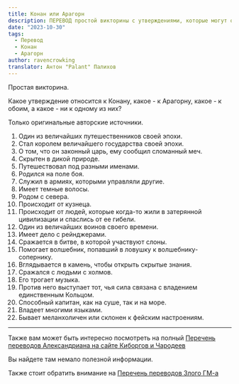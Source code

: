 ```yaml
---
title: Конан или Арагорн
description: ПЕРЕВОД простой викторины с утверждениями, которые могут относится или к Арагорну или к Конану или к обоим. Сможете его пройти?
date: "2023-10-30"
tags:
  - Перевод
  - Конан
  - Арагорн
author: ravencrowking
translator: Антон "Palant" Палихов
---
```


Простая викторина.

Какое утверждение относится к Конану, какое - к Арагорну, какое - к обоим, а какое - ни к одному из них?

Только оригинальные авторские источники.

1. Один из величайших путешественников своей эпохи.
2. Стал королем величайшего государства своей эпохи.
3. О том, что он законный царь, ему сообщил сломанный меч.
4. Скрытен в дикой природе.
5. Путешествовал под разными именами.
6. Родился на поле боя.
7. Служил в армиях, которыми управляли другие.
8. Имеет темные волосы.
9. Родом с севера.
10. Происходит от кузнеца.
11. Происходит от людей, которые когда-то жили в затерянной цивилизации и спаслись от ее гибели.
12. Один из величайших воинов своего времени.
13. Имеет дело с рейнджерами.
14. Сражается в битве, в которой участвуют слоны.
15. Помогает волшебник, попавший в ловушку к волшебнику-сопернику.
16. Вглядывается в камень, чтобы открыть скрытые знания.
17. Сражался с людьми с холмов.
18. Его трогает музыка.
19. Против него выступает тот, чья сила связана с владением единственным Кольцом.
20. Способный капитан, как на суше, так и на море.
21. Владеет многими языками.
22. Бывает меланхоличен или склонен к фейским настроениям.

---

Также вам может быть интересно посмотреть на полный [Перечень переводов Александриана на сайте Киборгов и Чародеев](/posts/translations/alexandrian-index)

Вы найдете там немало полезной информации.

Также стоит обратить внимание на [Перечень переводов Злого ГМ-а](/posts/translations/angrygm-index)
